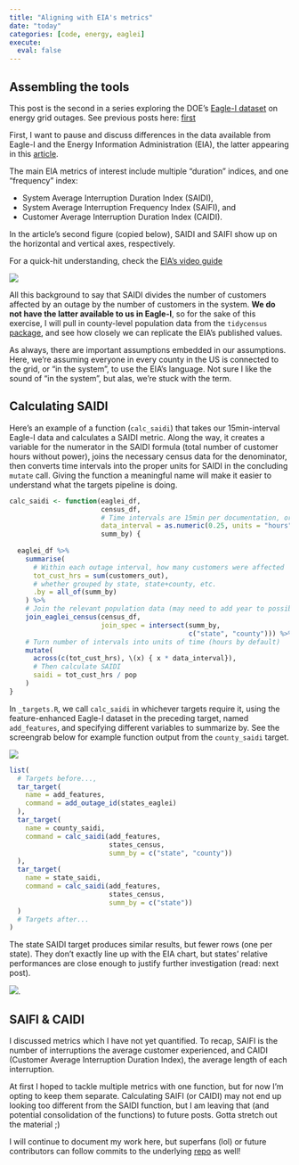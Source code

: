 ```yaml
---
title: "Aligning with EIA's metrics"
date: "today"
categories: [code, energy, eaglei]
execute: 
  eval: false
---
```


## Assembling the tools

This post is the second in a series exploring the DOE's [Eagle-I dataset](https://openenergyhub.ornl.gov/explore/dataset/eaglei_outages_2014/information/){target="_blank"} on energy grid outages. See previous posts here: [first](../intro/index.html){target="_blank"}

First, I want to pause and discuss differences in the data available from Eagle-I and the Energy Information Administration (EIA), the latter appearing in this [article](https://www.eia.gov/todayinenergy/detail.php?id=54639){target="_blank"}. 

The main EIA metrics of interest include multiple "duration" indices, and one "frequency" index:

- System Average Interruption Duration Index (SAIDI), 
- System Average Interruption Frequency Index (SAIFI), and
- Customer Average Interruption Duration Index (CAIDI). 

In the article's second figure (copied below), SAIDI and SAIFI show up on the horizontal and vertical axes, respectively.

::: column-margin
For a quick-hit understanding, check the [EIA's video guide](https://youtu.be/oVH9L0fCMTU){target="_blank"}
:::

![](../intro/chart2.svg){fig-alt="Average total annual electric power interruption duration and frequency per customer, by state, for 2021 only"}

All this background to say that SAIDI divides the number of customers affected by an outage by the number of customers in the system. **We do not have the latter available to us in Eagle-I**, so for the sake of this exercise, I will pull in county-level population data from the `tidycensus` [package](https://walker-data.com/tidycensus/){target="_blank"}, and see how closely we can replicate the EIA's published values.

::: column-margin
As always, there are important assumptions embedded in our assumptions. Here, we're assuming everyone in every county in the US is connected to the grid, or "in the system", to use the EIA's language. Not sure I like the sound of "in the system", but alas, we're stuck with the term.
:::

## Calculating SAIDI

Here's an example of a function (`calc_saidi`) that takes our 15min-interval Eagle-I data and calculates a SAIDI metric. Along the way, it creates a variable for the numerator in the SAIDI formula (total number of customer hours without power), joins the necessary census data for the denominator, then converts time intervals into the proper units for SAIDI in the concluding  `mutate` call. Giving the function a meaningful name will make it easier to understand what the targets pipeline is doing.

```r
calc_saidi <- function(eaglei_df,
                       census_df,
                       # Time intervals are 15min per documentation, or 0.25h
                       data_interval = as.numeric(0.25, units = "hours"),
                       summ_by) {
  
  eaglei_df %>%
    summarise(
      # Within each outage interval, how many customers were affected
      tot_cust_hrs = sum(customers_out),
      # whether grouped by state, state+county, etc.
      .by = all_of(summ_by)
    ) %>% 
    # Join the relevant population data (may need to add year to possible vars)
    join_eaglei_census(census_df,
                       join_spec = intersect(summ_by,
                                             c("state", "county"))) %>% 
    # Turn number of intervals into units of time (hours by default)
    mutate(
      across(c(tot_cust_hrs), \(x) { x * data_interval}),
      # Then calculate SAIDI
      saidi = tot_cust_hrs / pop
    )
}
```

In `_targets.R`, we call `calc_saidi` in whichever targets require it, using the feature-enhanced Eagle-I dataset in the preceding target, named `add_features`, and specifying different variables to summarize by. See the screengrab below for example function output from the `county_saidi` target.

![](./sample_saidi_county.png){fig-alt="Console output in R showing the calculated SAIDI metric for counties in Louisiana"}

```r
list(
  # Targets before...,
  tar_target(
    name = add_features,
    command = add_outage_id(states_eaglei)
  ),
  tar_target(
    name = county_saidi,
    command = calc_saidi(add_features,
                         states_census,
                         summ_by = c("state", "county"))
  ),
  tar_target(
    name = state_saidi,
    command = calc_saidi(add_features,
                         states_census,
                         summ_by = c("state"))
  )
  # Targets after...
)
```

The state SAIDI target produces similar results, but fewer rows (one per state). They don't exactly line up with the EIA chart, but states' relative performances are close enough to justify further investigation (read: next post).

![](./sample_saidi_state.png){fig-alt="Console output in R showing the calculated SAIDI metric for an assortment of US states"}.

## SAIFI & CAIDI

I discussed metrics which I have not yet quantified. To recap, SAIFI is the number of interruptions the average customer experienced, and CAIDI (Customer Average Interruption Duration Index), the average length of each interruption.

At first I hoped to tackle multiple metrics with one function, but for now I'm opting to keep them separate. Calculating SAIFI (or CAIDI) may not end up looking too different from the SAIDI function, but I am leaving that (and potential consolidation of the functions) to future posts. Gotta stretch out the material ;)

I will continue to document my work here, but superfans (lol) or future contributors can follow commits to the underlying [repo](https://github.com/jdnricardo/eaglei_outages) as well!
